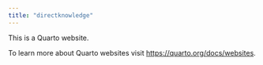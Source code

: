 ```yaml
---
title: "directknowledge"
---
```


This is a Quarto website.

To learn more about Quarto websites visit <https://quarto.org/docs/websites>.
